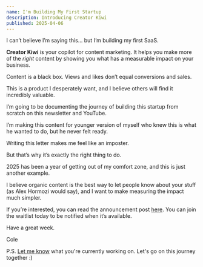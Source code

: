 ```yaml
---
name: I'm Building My First Startup
description: Introducing Creator Kiwi
published: 2025-04-06
---
```


I can’t believe I’m saying this… but I’m building my first SaaS.

**Creator Kiwi** is your copilot for content marketing. It helps you make more of the _right_ content by showing you what has a measurable impact on your business.

Content is a black box. Views and likes don’t equal conversions and sales.

This is a product I desperately want, and I believe others will find it incredibly valuable.

I’m going to be documenting the journey of building this startup from scratch on this newsletter and YouTube.

I’m making this content for younger version of myself who knew this is what he wanted to do, but he never felt ready.

Writing this letter makes me feel like an imposter.

But that’s why it’s exactly the right thing to do.

2025 has been a year of getting out of my comfort zone, and this is just another example.

I believe organic content is the best way to let people know about your stuff (as Alex Hormozi would say), and I want to make measuring the impact much simpler.

If you’re interested, you can read the announcement post [here](https://creatorkiwi.com/blog/introducing-creatorkiwi). You can join the waitlist today to be notified when it’s available.

Have a great week.

Cole

P.S. [Let me know](mailto:cole@colecaccamise.com) what you're currently working on. Let's go on this journey together :)
